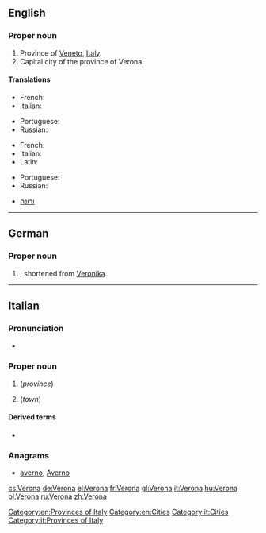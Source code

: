 ==English==

===Proper noun===
{{en-proper noun}}

# Province of [[Veneto]], [[Italy]].
# Capital city of the province of Verona.

====Translations====
{{trans-top|province of Italy}}
* French: {{t|fr|Vérone}}
* Italian: {{t|it|Verona|f}}
{{trans-mid}}
* Portuguese: {{t|pt|Verona|f}}
* Russian: {{t|ru|Верона|f|tr=Veróna}}
{{trans-bottom}}

{{trans-top|capital city of the province of Verona}}
* French: {{t|fr|Vérone}}
* Italian: {{t|it|Verona|f}}
* Latin: {{t|la|Verona|f}}
{{trans-mid}}
* Portuguese: {{t|pt|Verona|f}}
* Russian: {{t|ru|Верона|f|tr=Veróna}}
{{trans-bottom}}

{{checktrans-top}}
* {{ttbc|he}} [[ורונה]]
{{trans-bottom}}

[[Category:en:Provinces of Italy]]
[[Category:en:Cities]]
----

==German==

===Proper noun===
{{head|de|proper noun}}

# {{given name|female|lang=de}}, shortened from [[Veronika]].

----

==Italian==
{{wikipedia|lang=it}}
===Pronunciation===
* {{audio|It-Verona.ogg|Audio}}

===Proper noun===
{{it-proper noun|g=f}}

# {{l|en|Verona}} (''province'')
# {{l|en|Verona}} (''town'')

====Derived terms====
* {{l|it|veronese}}

===Anagrams===
* [[averno#Italian|averno]], [[Averno#Italian|Averno]]

[[Category:it:Cities]]
[[Category:it:Provinces of Italy]]

[[cs:Verona]]
[[de:Verona]]
[[el:Verona]]
[[fr:Verona]]
[[gl:Verona]]
[[it:Verona]]
[[hu:Verona]]
[[pl:Verona]]
[[ru:Verona]]
[[zh:Verona]]